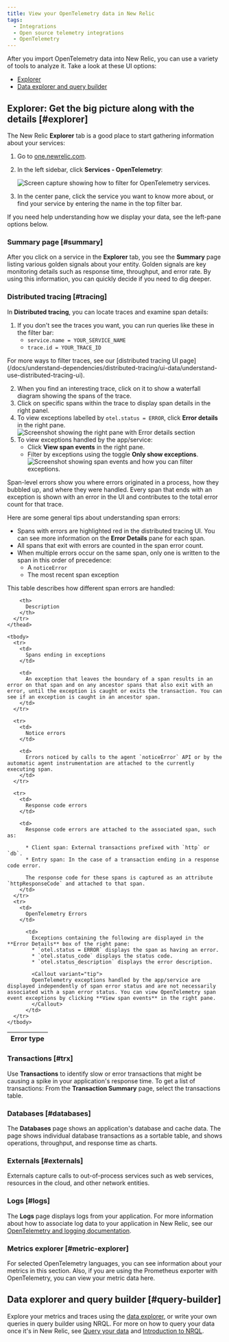 ```yaml
---
title: View your OpenTelemetry data in New Relic
tags:
  - Integrations
  - Open source telemetry integrations
  - OpenTelemetry
---
```


After you import OpenTelemetry data into New Relic, you can use a variety of tools to analyze it. Take a look at these UI options:

* [Explorer](#explorer)
* [Data explorer and query builder](#query-builder)

## Explorer: Get the big picture along with the details [#explorer]

The New Relic **Explorer** tab is a good place to start gathering information about your services: 

1. Go to [one.newrelic.com](https://one.newrelic.com).
2. In the left sidebar, click **Services - OpenTelemetry**:

    ![Screen capture showing how to filter for OpenTelemetry services.](./images/explorer_otel_services.png "Filter for OpenTelemetry to see only those entities.")

3. In the center pane, click the service you want to know more about, or find your service by entering the name in the top filter bar.

If you need help understanding how we display your data, see the left-pane options below.

### Summary page [#summary]

After you click on a service in the **Explorer** tab, you see the **Summary** page listing various golden signals about your entity. Golden signals are key monitoring details such as response time, throughput, and error rate. By using this information, you can quickly decide if you need to dig deeper.

### Distributed tracing [#tracing]

In **Distributed tracing**, you can locate traces and examine span details:

1. If you don't see the traces you want, you can run queries like these in the filter bar:
    * `service.name = YOUR_SERVICE_NAME`
    * `trace.id = YOUR_TRACE_ID`

<Callout variant="tip">
For more ways to filter traces, see our [distributed tracing UI page](/docs/understand-dependencies/distributed-tracing/ui-data/understand-use-distributed-tracing-ui).
</Callout>

2. When you find an interesting trace, click on it to show a waterfall diagram showing the spans of the trace. 
3. Click on specific spans within the trace to display span details in the right panel.
4. To view exceptions labelled by `otel.status = ERROR`, click **Error details** in the right pane.
![Screenshot showing the right pane with Error details section](./images/error-details.png)
5. To view exceptions handled by the app/service:  
    * Click **View span events** in the right pane.
    * Filter by exceptions using the toggle **Only show exceptions**.
    ![Screenshot showing span events and how you can filter exceptions.](./images/span-events-exceptions.png)

Span-level errors show you where errors originated in a process, how they bubbled up, and where they were handled. Every span that ends with an exception is shown with an error in the UI and contributes to the total error count for that trace.

Here are some general tips about understanding span errors:

* Spans with errors are highlighted red in the distributed tracing UI. You can see more information on the **Error Details** pane for each span.
* All spans that exit with errors are counted in the span error count.
* When multiple errors occur on the same span, only one is written to the span in this order of precedence:
  * A `noticeError`
  * The most recent span exception

This table describes how different span errors are handled:

  <table>
    <thead>
      <tr>
        <th style={{ width: "200px" }}>
          Error type
        </th>

        <th>
          Description
        </th>
      </tr>
    </thead>

    <tbody>
      <tr>
        <td>
          Spans ending in exceptions
        </td>

        <td>
          An exception that leaves the boundary of a span results in an error on that span and on any ancestor spans that also exit with an error, until the exception is caught or exits the transaction. You can see if an exception is caught in an ancestor span.
        </td>
      </tr>

      <tr>
        <td>
          Notice errors
        </td>

        <td>
          Errors noticed by calls to the agent `noticeError` API or by the automatic agent instrumentation are attached to the currently executing span.
        </td>
      </tr>

      <tr>
        <td>
          Response code errors
        </td>

        <td>
          Response code errors are attached to the associated span, such as:

          * Client span: External transactions prefixed with `http` or `db`.
          * Entry span: In the case of a transaction ending in a response code error.

          The response code for these spans is captured as an attribute `httpResponseCode` and attached to that span.
        </td>
      </tr>
      <tr>
        <td>
          OpenTelemetry Errors
        </td>

          <td>
            Exceptions containing the following are displayed in the **Error Details** box of the right pane: 
            * `otel.status = ERROR` displays the span as having an error.
            * `otel.status_code` displays the status code.
            * `otel.status_description` displays the error description.
            
            <Callout variant="tip">
            OpenTelemetry exceptions handled by the app/service are displayed independently of span error status and are not necessarily associated with a span error status. You can view OpenTelemetry span event exceptions by clicking **View span events** in the right pane.
            </Callout>
          </td>
      </tr>
    </tbody>
</table>

### Transactions [#trx]

Use **Transactions** to identify slow or error transactions that might be causing a spike in your application's response time. To get a list of transactions: From the **Transaction Summary** page, select the transactions table.

### Databases [#databases]

The **Databases** page shows an application's database and cache data. The page shows individual database transactions as a sortable table, and shows operations, throughput, and response time as charts.

### Externals [#externals]

Externals capture calls to out-of-process services such as web services, resources in the cloud, and other network entities.

### Logs [#logs]

The **Logs** page displays logs from your application. For more information about how to associate log data to your application in New Relic, see our [OpenTelemetry and logging documentation](/docs/integrations/open-source-telemetry-integrations/opentelemetry/opentelemetry-logs).

### Metrics explorer [#metric-explorer]

For selected OpenTelemetry languages, you can see information about your metrics in this section. Also, if you are using the Prometheus exporter with OpenTelemetry, you can view your metric data here.

## Data explorer and query builder [#query-builder]

Explore your metrics and traces using the [data explorer](/docs/query-your-data/explore-query-data/data-explorer/introduction-data-explorer), or write your own queries in query builder using NRQL. For more on how to query your data once it's in New Relic, see [Query your data](/docs/query-your-data/explore-query-data/explore-data/introduction-querying-new-relic-data) and [Introduction to NRQL](/docs/query-your-data/nrql-new-relic-query-language/get-started/introduction-nrql-new-relics-query-language).
